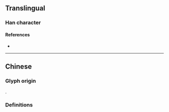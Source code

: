 {{also|澛}}
{{character info/new}}
==Translingual==

===Han character===
{{Han char|rn=85|rad=水|as=15|sn=18|four=|canj=ENWA|ids=⿰氵魯}}

====References====
* {{Han ref|kx=0658.170|dkj=18574|hdz=31780.010|uh=7002|ud=28674}}

----

==Chinese==

===Glyph origin===
{{Han compound|水|魯|c1=s|c2=p|t1=water|ls=psc}}.

===Definitions===
{{zh-see|鹵|v}}